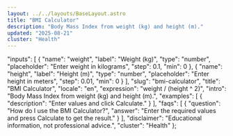 ```yaml
---
layout: ../../layouts/BaseLayout.astro
title: "BMI Calculator"
description: "Body Mass Index from weight (kg) and height (m)."
updated: "2025-08-21"
cluster: "Health"
---
```



  "inputs": [
    {
      "name": "weight",
      "label": "Weight (kg)",
      "type": "number",
      "placeholder": "Enter weight in kilograms",
      "step": 0.1,
      "min": 0
    },
    {
      "name": "height",
      "label": "Height (m)",
      "type": "number",
      "placeholder": "Enter height in meters",
      "step": 0.01,
      "min": 0
    }
  ],
  "slug": "bmi-calculator",
  "title": "BMI Calculator",
  "locale": "en",
  "expression": "weight / (height ^ 2)",
  "intro": "Body Mass Index from weight (kg) and height (m).",
  "examples": [
    {
      "description": "Enter values and click Calculate."
    }
  ],
  "faqs": [
    {
      "question": "How do I use the BMI Calculator?",
      "answer": "Enter the required values and press Calculate to get the result."
    }
  ],
  "disclaimer": "Educational information, not professional advice.",
  "cluster": "Health"
};

<Calculator schema={schema} />
